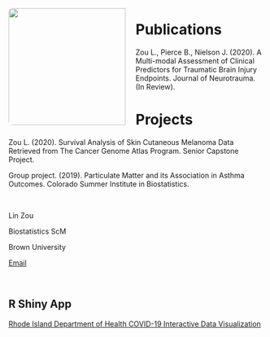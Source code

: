 <script src="https://kit.fontawesome.com/a076d05399.js"></script>

<style>
img {
  border-radius: 8px;
  float: left;
  padding: 0 20px 0 0;
}
</style>

<p>

<img src="~/Desktop/Personal Website/Profile.jpg" style="width:230px;" class="left">

# Publications

Zou L., Pierce B., Nielson J. (2020). A Multi-modal Assessment of Clinical Predictors for Traumatic Brain Injury Endpoints. Journal of Neurotrauma. (In Review).

# Projects

Zou L. (2020). Survival Analysis of Skin Cutaneous Melanoma Data Retrieved from The Cancer Genome Atlas Program. Senior Capstone Project.

Group project. (2019). Particulate Matter and its Association in Asthma Outcomes. Colorado Summer Institute in Biostatistics.

</p>

<br />

Lin Zou

Biostatistics ScM

<i class="fas fa-map-marker-alt" style="font-size:15px;"></i> Brown University

[Email](mailto:lin_zou@brown.edu)

<br />

## R Shiny App

[Rhode Island Department of Health COVID-19 Interactive Data Visualization](https://linzoubrownuniversity.shinyapps.io/RIDOH/)
